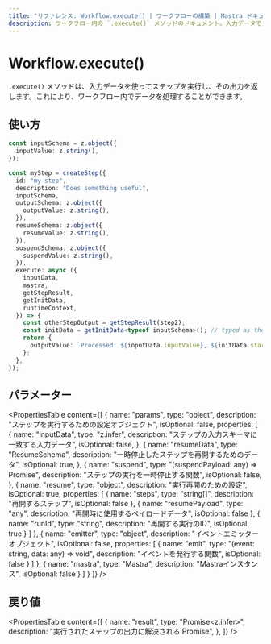 ```yaml
---
title: "リファレンス: Workflow.execute() | ワークフローの構築 | Mastra ドキュメント"
description: ワークフロー内の `.execute()` メソッドのドキュメント。入力データでステップを実行し、出力を返します。
---
```


# Workflow.execute()

`.execute()` メソッドは、入力データを使ってステップを実行し、その出力を返します。これにより、ワークフロー内でデータを処理することができます。

## 使い方

```typescript
const inputSchema = z.object({
  inputValue: z.string(),
});

const myStep = createStep({
  id: "my-step",
  description: "Does something useful",
  inputSchema,
  outputSchema: z.object({
    outputValue: z.string(),
  }),
  resumeSchema: z.object({
    resumeValue: z.string(),
  }),
  suspendSchema: z.object({
    suspendValue: z.string(),
  }),
  execute: async ({
    inputData,
    mastra,
    getStepResult,
    getInitData,
    runtimeContext,
  }) => {
    const otherStepOutput = getStepResult(step2);
    const initData = getInitData<typeof inputSchema>(); // typed as the input schema variable (zod schema)
    return {
      outputValue: `Processed: ${inputData.inputValue}, ${initData.startValue} (runtimeContextValue: ${runtimeContext.get("runtimeContextValue")})`,
    };
  },
});
```

## パラメーター

<PropertiesTable
  content={[
    {
      name: "params",
      type: "object",
      description: "ステップを実行するための設定オブジェクト",
      isOptional: false,
      properties: [
        {
          name: "inputData",
          type: "z.infer<TInput>",
          description: "ステップの入力スキーマに一致する入力データ",
          isOptional: false,
        },
        {
          name: "resumeData",
          type: "ResumeSchema",
          description: "一時停止したステップを再開するためのデータ",
          isOptional: true,
        },
        {
          name: "suspend",
          type: "(suspendPayload: any) => Promise<void>",
          description: "ステップの実行を一時停止する関数",
          isOptional: false,
        },
        {
          name: "resume",
          type: "object",
          description: "実行再開のための設定",
          isOptional: true,
          properties: [
            {
              name: "steps",
              type: "string[]",
              description: "再開するステップ",
              isOptional: false
            },
            {
              name: "resumePayload",
              type: "any",
              description: "再開時に使用するペイロードデータ",
              isOptional: false
            },
            {
              name: "runId",
              type: "string",
              description: "再開する実行のID",
              isOptional: true
            }
          ]
        },
        {
          name: "emitter",
          type: "object",
          description: "イベントエミッターオブジェクト",
          isOptional: false,
          properties: [
            {
              name: "emit",
              type: "(event: string, data: any) => void",
              description: "イベントを発行する関数",
              isOptional: false
            }
          ]
        },
        {
          name: "mastra",
          type: "Mastra",
          description: "Mastraインスタンス",
          isOptional: false
        }
      ]
    }
  ]}
/>

## 戻り値

<PropertiesTable
  content={[
    {
      name: "result",
      type: "Promise<z.infer<TOutput>>",
      description: "実行されたステップの出力に解決される Promise",
    },
  ]}
/>
